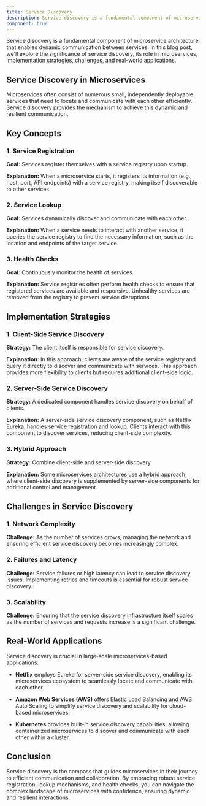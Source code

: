 ```yaml
---
title: Service Discovery
description: Service discovery is a fundamental component of microservice architecture that enables dynamic communication between services. In this blog post, we'll explore the significance of service discovery, its role in microservices, implementation strategies, challenges, and real-world applications.
component: true
---
```


Service discovery is a fundamental component of microservice architecture that enables dynamic communication between services. In this blog post, we'll explore the significance of service discovery, its role in microservices, implementation strategies, challenges, and real-world applications.

## Service Discovery in Microservices

Microservices often consist of numerous small, independently deployable services that need to locate and communicate with each other efficiently. Service discovery provides the mechanism to achieve this dynamic and resilient communication.

## Key Concepts

### 1. Service Registration

**Goal:** Services register themselves with a service registry upon startup.

**Explanation:** When a microservice starts, it registers its information (e.g., host, port, API endpoints) with a service registry, making itself discoverable to other services.

### 2. Service Lookup

**Goal:** Services dynamically discover and communicate with each other.

**Explanation:** When a service needs to interact with another service, it queries the service registry to find the necessary information, such as the location and endpoints of the target service.

### 3. Health Checks

**Goal:** Continuously monitor the health of services.

**Explanation:** Service registries often perform health checks to ensure that registered services are available and responsive. Unhealthy services are removed from the registry to prevent service disruptions.

## Implementation Strategies

### 1. Client-Side Service Discovery

**Strategy:** The client itself is responsible for service discovery.

**Explanation:** In this approach, clients are aware of the service registry and query it directly to discover and communicate with services. This approach provides more flexibility to clients but requires additional client-side logic.

### 2. Server-Side Service Discovery

**Strategy:** A dedicated component handles service discovery on behalf of clients.

**Explanation:** A server-side service discovery component, such as Netflix Eureka, handles service registration and lookup. Clients interact with this component to discover services, reducing client-side complexity.

### 3. Hybrid Approach

**Strategy:** Combine client-side and server-side discovery.

**Explanation:** Some microservices architectures use a hybrid approach, where client-side discovery is supplemented by server-side components for additional control and management.

## Challenges in Service Discovery

### 1. Network Complexity

**Challenge:** As the number of services grows, managing the network and ensuring efficient service discovery becomes increasingly complex.

### 2. Failures and Latency

**Challenge:** Service failures or high latency can lead to service discovery issues. Implementing retries and timeouts is essential for robust service discovery.

### 3. Scalability

**Challenge:** Ensuring that the service discovery infrastructure itself scales as the number of services and requests increase is a significant challenge.

## Real-World Applications

Service discovery is crucial in large-scale microservices-based applications:

- **Netflix** employs Eureka for server-side service discovery, enabling its microservices ecosystem to seamlessly locate and communicate with each other.

- **Amazon Web Services (AWS)** offers Elastic Load Balancing and AWS Auto Scaling to simplify service discovery and scalability for cloud-based microservices.

- **Kubernetes** provides built-in service discovery capabilities, allowing containerized microservices to discover and communicate with each other within a cluster.

## Conclusion

Service discovery is the compass that guides microservices in their journey to efficient communication and collaboration. By embracing robust service registration, lookup mechanisms, and health checks, you can navigate the complex landscape of microservices with confidence, ensuring dynamic and resilient interactions.
